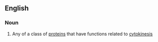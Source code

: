 ==English==

===Noun===
{{wikipedia|septins}}
{{en-noun}}

#{{biochemistry}} Any of a class of [[protein]]s that have functions related to [[cytokinesis]]